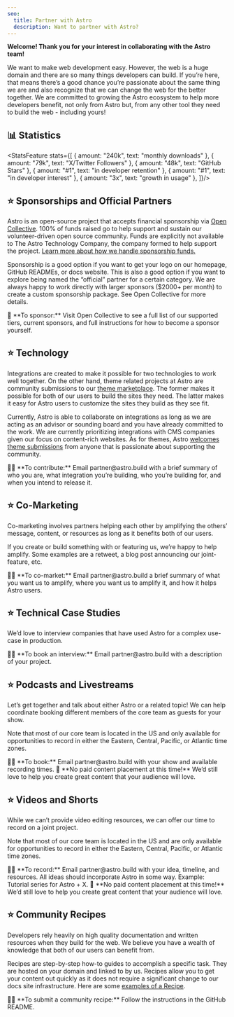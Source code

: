 ```yaml
---
seo:
  title: Partner with Astro
  description: Want to partner with Astro?
---
```



**Welcome! Thank you for your interest in collaborating with the Astro team!**

We want to make web development easy. However, the web is a huge domain and there are so many things developers can build. If you’re here, that means there’s a good chance you’re passionate about the same thing we are and also recognize that we can change the web for the better together. We are committed to growing the Astro ecosystem to help more developers benefit, not only from Astro but, from any other tool they need to build the web - including yours!

## 📊 Statistics

<StatsFeature stats={[
  { amount: "240k", text: "monthly downloads" },
  { amount: "79k", text: "X/Twitter Followers" },
  { amount: "48k", text: "GitHub Stars" },
  { amount: "#1", text: "in developer retention" },
  { amount: "#1", text: "in developer interest" },
  { amount: "3x", text: "growth in usage" },
]}/>

## ⭐️ Sponsorships and Official Partners

Astro is an open-source project that accepts financial sponsorship via [Open Collective](https://opencollective.com/astrodotbuild). 100% of funds raised go to help support and sustain our volunteer-driven open source community. Funds are explicitly not available to The Astro Technology Company, the company formed to help support the project. [Learn more about how we handle sponsorship funds.](https://github.com/withastro/.github/blob/main/FUNDING.md)

Sponsorship is a good option if you want to get your logo on our homepage, GitHub READMEs, or docs website. This is also a good option if you want to explore being named the “official” partner for a certain category. We are always happy to work directly with larger sponsors ($2000+ per month) to create a custom sponsorship package. See Open Collective for more details.

<Note color="red">
  💸 **To sponsor:** Visit Open Collective to see a full list of our supported tiers, current sponsors, and full instructions for how to become a sponsor yourself.
</Note>

## ⭐️ Technology

Integrations are created to make it possible for two technologies to work well together. On the other hand, theme related projects at Astro are community submissions to our [theme marketplace](https://astro.build/themes/). The former makes it possible for both of our users to build the sites they need. The latter makes it easy for Astro users to customize the sites they build as they see fit.

Currently, Astro is able to collaborate on integrations as long as we are acting as an advisor or sounding board and you have already committed to the work. We are currently prioritizing integrations with CMS companies given our focus on content-rich websites. As for themes, Astro [welcomes theme submissions](https://astro.build/themes/submit/) from anyone that is passionate about supporting the community.

<Note color="blue">
  ✍🏻 **To contribute:** Email partner@astro.build with a brief summary of who you are, what integration you’re building, who you’re building for, and when you intend to release it. 
</Note>

## ⭐️ Co-Marketing

Co-marketing involves partners helping each other by amplifying the others’ message, content, or resources as long as it benefits both of our users. 

If you create or build something with or featuring us, we’re happy to help amplify. Some examples are a retweet, a blog post announcing our joint-feature, etc.

<Note color="orange">
  ✍🏻 **To co-market:** Email partner@astro.build a brief summary of what you want us to amplify, where you want us to amplify it, and how it helps Astro users.
</Note>

## ⭐️ Technical Case Studies

We’d love to interview companies that have used Astro for a complex use-case in production.

<Note color="purple">
  ✍🏻 **To book an interview:** Email partner@astro.build with a description of your project.
</Note>

## ⭐️ Podcasts and Livestreams

Let’s get together and talk about either Astro or a related topic! We can help coordinate booking different members of the core team as guests for your show.

Note that most of our core team is located in the US and only available for opportunities to record in either the Eastern, Central, Pacific, or Atlantic time zones.

<Note color="purple">
  ✍🏻 **To book:** Email partner@astro.build with your show and available recording times.
</Note>

<Note color="orange">
  💸 **No paid content placement at this time!**
We’d still love to help you create great content that your audience will love.
</Note>

## ⭐️ Videos and Shorts

While we can’t provide video editing resources, we can offer our time to record on a joint project.

Note that most of our core team is located in the US and are only available for opportunities to record in either the Eastern, Central, Pacific, or Atlantic time zones.

<Note color="purple">
  ✍🏻 **To record:** Email partner@astro.build with your idea, timeline, and resources. All ideas should incorporate Astro in some way. Example: Tutorial series for Astro + X.
</Note>

<Note color="orange">
  💸 **No paid content placement at this time!**
We’d still love to help you create great content that your audience will love.
</Note>

## ⭐️ Community Recipes

Developers rely heavily on high quality documentation and written resources when they build for the web. We believe you have a wealth of knowledge that both of our users can benefit from.

Recipes are step-by-step how-to guides to accomplish a specific task. They are hosted on your domain and linked to by us. Recipes allow you to get your content out quickly as it does not require a significant change to our docs site infrastructure. Here are some [examples of a Recipe](https://docs.astro.build/en/recipes/#community-resources).

<Note color="purple">
  ✍🏻 **To submit a community recipe:** Follow the instructions in the GitHub README.
</Note>
